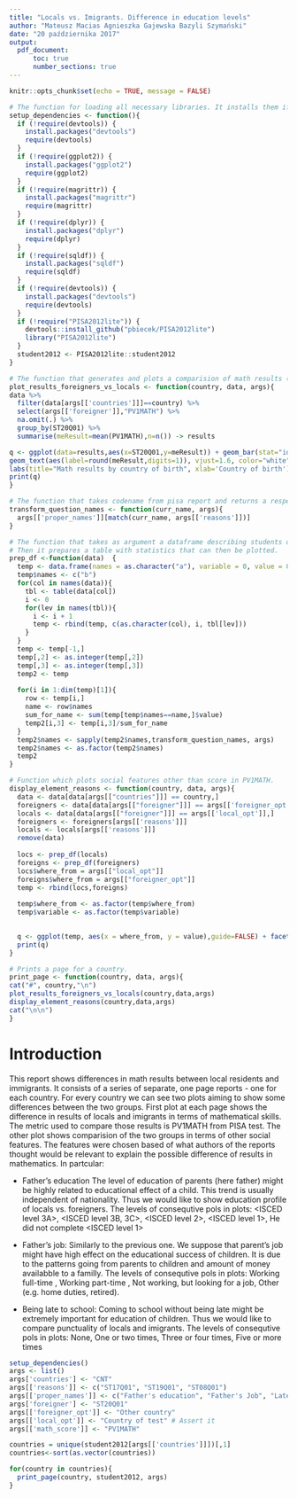 ```yaml
---
title: "Locals vs. Imigrants. Difference in education levels"
author: "Mateusz Macias Agnieszka Gajewska Bazyli Szymański"
date: "20 października 2017"
output:
  pdf_document:
      toc: true
      number_sections: true
---
```


```r
knitr::opts_chunk$set(echo = TRUE, message = FALSE)

# The function for loading all necessary libraries. It installs them if missing.
setup_dependencies <- function(){
  if (!require(devtools)) {
    install.packages("devtools")
    require(devtools)
  }
  if (!require(ggplot2)) {
    install.packages("ggplot2")
    require(ggplot2)
  }
  if (!require(magrittr)) {
    install.packages("magrittr")
    require(magrittr)
  }
  if (!require(dplyr)) {
    install.packages("dplyr")
    require(dplyr)
  }
  if (!require(sqldf)) {
    install.packages("sqldf")
    require(sqldf)
  }
  if (!require(devtools)) {
    install.packages("devtools")
    require(devtools)
  }
  if (!require("PISA2012lite")) {
    devtools::install_github("pbiecek/PISA2012lite")
    library("PISA2012lite")
  }
  student2012 <- PISA2012lite::student2012
}

# The function that generates and plots a comparision of math results (PV1MATH) of locals and imigrants for specified country
plot_results_foreigners_vs_locals <- function(country, data, args){
data %>%
  filter(data[args[['countries']]]==country) %>%
  select(args[['foreigner']],"PV1MATH") %>%
  na.omit(.) %>%
  group_by(ST20Q01) %>%
  summarise(meResult=mean(PV1MATH),n=n()) -> results

q <- ggplot(data=results,aes(x=ST20Q01,y=meResult)) + geom_bar(stat="identity",width=0.5,fill="steelblue") + 
geom_text(aes(label=round(meResult,digits=1)), vjust=1.6, color="white", size=4) +
labs(title="Math results by country of birth", xlab='Country of birth')
print(q)
}

# The function that takes codename from pisa report and returns a respective name in human language. 
transform_question_names <- function(curr_name, args){
  args[['proper_names']][match(curr_name, args[['reasons']])]
}

# The function that takes as argument a dataframe describing students of one country in terms of several features.
# Then it prepares a table with statistics that can then be plotted.
prep_df <-function(data)  { 
  temp <- data.frame(names = as.character("a"), variable = 0, value = 0)
  temp$names <- c("b")
  for(col in names(data)){
    tbl <- table(data[col])
    i <- 0
    for(lev in names(tbl)){
      i <- i + 1
      temp <- rbind(temp, c(as.character(col), i, tbl[lev]))
    }
  }
  temp <- temp[-1,]
  temp[,2] <- as.integer(temp[,2])
  temp[,3] <- as.integer(temp[,3])
  temp2 <- temp
  
  for(i in 1:dim(temp)[1]){
    row <- temp[i,]
    name <- row$names
    sum_for_name <- sum(temp[temp$names==name,]$value)
    temp2[i,3] <- temp[i,3]/sum_for_name
  }
  temp2$names <- sapply(temp2$names,transform_question_names, args)
  temp2$names <- as.factor(temp2$names)
  temp2
}

# Function which plots social features other than score in PV1MATH.
display_element_reasons <- function(country, data, args){
  data <- data[data[args[["countries"]]] == country,]
  foreigners <- data[data[args[["foreigner"]]] == args[['foreigner_opt']],]
  locals <- data[data[args[["foreigner"]]] == args[['local_opt']],]
  foreigners <- foreigners[args[['reasons']]]
  locals <- locals[args[['reasons']]]
  remove(data)
  
  locs <- prep_df(locals)
  foreigns <- prep_df(foreigners)
  locs$where_from = args[["local_opt"]]
  foreigns$where_from = args[["foreigner_opt"]]
  temp <- rbind(locs,foreigns)
  
  temp$where_from <- as.factor(temp$where_from)
  temp$variable <- as.factor(temp$variable)
  

  q <- ggplot(temp, aes(x = where_from, y = value),guide=FALSE) + facet_wrap(~names) + geom_bar(aes(fill = variable), position = "dodge", stat="identity") + guides(fill=FALSE, variable=FALSE)+scale_fill_brewer(palette="BuPu")
  print(q)
}

# Prints a page for a country.
print_page <- function(country, data, args){
cat("#", country,"\n")
plot_results_foreigners_vs_locals(country,data,args)
display_element_reasons(country,data,args)
cat("\n\n")
}

```


# Introduction
 This report shows differences in math results between local residents and immigrants. It consists of a series of separate, one page reports - one for each country. For every country we can see two plots aiming to show some differences between the two groups. First plot at each page shows the difference in results of locals and imigrants in terms of mathematical skills. The metric used to compare those results is PV1MATH from PISA test. The other plot shows comparision of the two groups in terms of other social features. The features were chosen based of what authors of the reports thought would be relevant to explain the possible difference of results in mathematics.
In partcular:

- Father's education
  The level of education of parents (here father) might be highly related to educational effect of a child. This trend is usually independent of nationality. Thus we would like to show education profile of locals vs. foreigners. The levels of consequtive pols in plots: <ISCED level 3A>, <ISCED level 3B, 3C>, <ISCED level 2>,  <ISCED level 1>,  He did not complete <ISCED level 1> 

- Father's job:
  Similarly to the previous one. We suppose that parent's job might have high effect on the educational success of children. It is due to the patterns going from parents to children and amount of money availabble to a familly. The levels of consequtive pols in plots:
  Working full-time <for pay>, Working part-time <for pay>, Not working, but looking for a job, Other (e.g. home duties, retired).
  
- Being late to school:
  Coming to school without being late might be extremely important for education of children. Thus we would like to compare punctuality of locals and imigrants. The levels of consequtive pols in plots:
  None, One or two times, Three or four times, Five or more times
```r
setup_dependencies()
args <- list()
args['countries'] <- "CNT"
args[['reasons']] <- c("ST17Q01", "ST19Q01", "ST08Q01")
args[['proper_names']] <- c("Father's education", "Father's Job", "Late for school")
args['foreigner'] <- "ST20Q01"
args[['foreigner_opt']] <- "Other country"
args[['local_opt']] <- "Country of test" # Assert it
args[['math_score']] <- "PV1MATH"

countries = unique(student2012[args[['countries']]])[,1]
countries<-sort(as.vector(countries))

for(country in countries){
  print_page(country, student2012, args)
}

```

